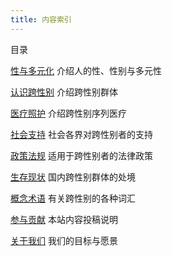 ```yaml
---
title: 内容索引
---
```


目录

[性与多元化](/diversity) 介绍人的性、性别与多元性

[认识跨性别](/transgender) 介绍跨性别群体

[医疗照护](/medical) 介绍跨性别序列医疗

[社会支持](/support) 社会各界对跨性别者的支持

[政策法规](/policy) 适用于跨性别者的法律政策

[生存现状](/social) 国内跨性别群体的处境

[概念术语](/terms) 有关跨性别的各种词汇

[参与贡献](/contribute) 本站内容投稿说明

[关于我们](/about) 我们的目标与愿景
